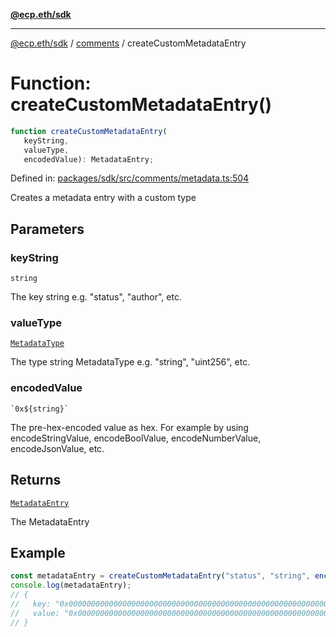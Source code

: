 [**@ecp.eth/sdk**](../../index.mdx)

***

[@ecp.eth/sdk](/sdk-reference/index.mdx) / [comments](/sdk-reference/comments/index.mdx) / createCustomMetadataEntry

# Function: createCustomMetadataEntry()

```ts
function createCustomMetadataEntry(
   keyString, 
   valueType, 
   encodedValue): MetadataEntry;
```

Defined in: [packages/sdk/src/comments/metadata.ts:504](https://github.com/ecp-eth/comments-monorepo/blob/main/packages/sdk/src/comments/metadata.ts#L504)

Creates a metadata entry with a custom type

## Parameters

### keyString

`string`

The key string e.g. "status", "author", etc.

### valueType

[`MetadataType`](/sdk-reference/comments/type-aliases/MetadataType.mdx)

The type string MetadataType e.g. "string", "uint256", etc.

### encodedValue

`` `0x${string}` ``

The pre-hex-encoded value as hex. For example by using encodeStringValue, encodeBoolValue, encodeNumberValue, encodeJsonValue, etc.

## Returns

[`MetadataEntry`](/sdk-reference/comments/type-aliases/MetadataEntry.mdx)

The MetadataEntry

## Example

```ts
const metadataEntry = createCustomMetadataEntry("status", "string", encodeStringValue("status"));
console.log(metadataEntry);
// {
//   key: "0x0000000000000000000000000000000000000000000000000000000000000000",
//   value: "0x0000000000000000000000000000000000000000000000000000000000000000",
// }
```
